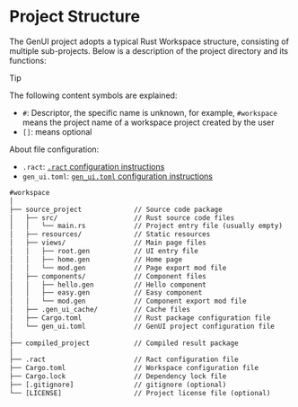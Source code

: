# Project Structure

The GenUI project adopts a typical Rust Workspace structure, consisting of multiple sub-projects. Below is a description of the project directory and its functions:

> [!TIP]
> The following content symbols are explained:
> - `#`: Descriptor, the specific name is unknown, for example, `#workspace` means the project name of a workspace project created by the user
> - `[]`: means optional
> 
> About file configuration:
> - `.ract`: [`.ract` configuration instructions](/doc/config/ract_toml)
> - `gen_ui.toml`: [`gen_ui.toml` configuration instructions](/doc/config/gen_ui_toml)


```txt title="workspace"
#workspace
│
├── source_project             // Source code package
│   ├── src/                   // Rust source code files
│   │   └── main.rs            // Project entry file (usually empty)
│   ├── resources/             // Static resources
│   ├── views/                 // Main page files
│   │   ├── root.gen           // UI entry file
│   │   ├── home.gen           // Home page
│   │   └── mod.gen            // Page export mod file
│   ├── components/            // Component files
│   │   ├── hello.gen          // Hello component
│   │   ├── easy.gen           // Easy component
│   │   └── mod.gen            // Component export mod file
│   ├── .gen_ui_cache/         // Cache files
│   ├── Cargo.toml             // Rust package configuration file
│   └── gen_ui.toml            // GenUI project configuration file
│
├── compiled_project           // Compiled result package
│
├── .ract                      // Ract configuration file
├── Cargo.toml                 // Workspace configuration file
├── Cargo.lock                 // Dependency lock file
├── [.gitignore]               // gitignore (optional)
└── [LICENSE]                  // Project license file (optional)
```